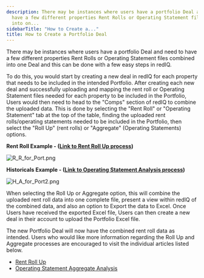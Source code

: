 ```yaml
---
description: There may be instances where users have a portfolio Deal and need to
  have a few different properties Rent Rolls or Operating Statement files combined
  into on...
sidebarTitle: "How to Create a..."
title: How to Create a Portfolio Deal
---
```


There may be instances where users have a portfolio Deal and need to have a few different properties Rent Rolls or Operating Statement files combined into one Deal and this can be done with a few easy steps in redIQ. 


To do this, you would start by creating a new deal in redIQ for each property that needs to be included in the intended Portfolio. After creating each new deal and successfully uploading and mapping the rent roll or Operating Statement files needed for each property to be included in the Portfolio, Users would then need to head to the "Comps" section of redIQ to combine the uploaded data. This is done by selecting the "Rent Roll" or "Operating Statement" tab at the top of the table, finding the uploaded rent rolls/operating statements needed to be included in the Portfolio, then select the "Roll Up" (rent rolls) or "Aggregate" (Operating Statements) options. 


**Rent Roll Example - ([Link to Rent Roll Up process](../rent-rolls/rent-roll-up))**


<Frame caption="&quot;Comps section displaying Rent Roll and deal selection options.&quot;">
  <img src="/images/rediq/d4cf7f50cd9f7981960def80c2e2228f8a5d8f53.png" alt="R_R_for_Port.png" />
</Frame>


**Historicals Example - ([Link to Operating Statement Analysis process](../operating-statements/operating-statement-aggregate-analysis))**


<Frame caption="Comps section displaying deal selection criteria and options for historical data.">
  <img src="/images/rediq/6279f734cc8e2b7d4edfe441882fe5a611482942.png" alt="H_A_for_Port2.png" />
</Frame>


When selecting the Roll Up or Aggregate option, this will combine the uploaded rent roll data into one complete file, present a view within redIQ of the combined data, and also an option to Export the data to Excel. Once Users have received the exported Excel file, Users can then create a new deal in their account to upload the Portfolio Excel file.


The new Portfolio Deal will now have the combined rent roll data as intended. Users who would like more information regarding the Roll Up and Aggregate processes are encouraged to visit the individual articles listed below.


* [Rent Roll Up](../rent-rolls/rent-roll-up)
* [Operating Statement Aggregate Analysis](../operating-statements/operating-statement-aggregate-analysis)